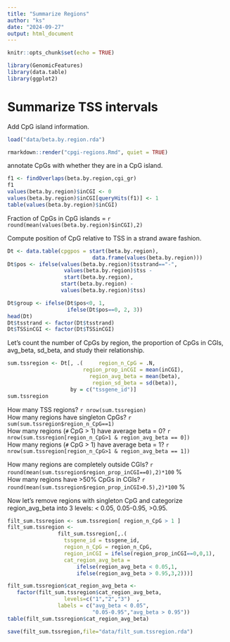 ```yaml
---
title: "Summarize Regions"
author: "ks"
date: "2024-09-27"
output: html_document
---
```


```r
knitr::opts_chunk$set(echo = TRUE)
```

```r
library(GenomicFeatures)
library(data.table)
library(ggplot2)
```

# Summarize TSS intervals

Add CpG island information.

```r
load("data/beta.by.region.rda")

rmarkdown::render("cpgi-regions.Rmd", quiet = TRUE)
```

annotate CpGs with whether they are in a CpG island.
```r
f1 <- findOverlaps(beta.by.region,cgi_gr)
f1
values(beta.by.region)$inCGI <- 0
values(beta.by.region)$inCGI[queryHits(f1)] <- 1
table(values(beta.by.region)$inCGI)
```

Fraction of CpGs in CpG islands = `r round(mean(values(beta.by.region)$inCGI),2)`


Compute position of CpG relative to TSS in a strand aware fashion.
```r
Dt <- data.table(cpgpos = start(beta.by.region),
                           data.frame(values(beta.by.region)))
Dt$pos <- ifelse(values(beta.by.region)$tsstrand=="-",
                  values(beta.by.region)$tss -
                  start(beta.by.region),
                 start(beta.by.region) - 
                 values(beta.by.region)$tss)

Dt$group <- ifelse(Dt$pos<0, 1,
                   ifelse(Dt$pos==0, 2, 3))
head(Dt)
Dt$tsstrand <- factor(Dt$tsstrand)
Dt$TSSinCGI <- factor(Dt$TSSinCGI)
```


Let's count the number of CpGs by region, the proportion of CpGs in CGIs, avg_beta, sd_beta, and study their relationship. 

```r
sum.tssregion <- Dt[, .(     region_n_CpG = .N,
                        region_prop_inCGI = mean(inCGI),
                          region_avg_beta = mean(beta),
                           region_sd_beta = sd(beta)), 
                    by = c("tssgene_id")]
sum.tssregion
```

How many TSS regions? `r nrow(sum.tssregion)`  
How many regions have singleton CpGs? `r sum(sum.tssregion$region_n_CpG==1)`  
How many regions (`#` CpG > 1) have average beta = 0? `r nrow(sum.tssregion[region_n_CpG>1 & region_avg_beta == 0])`  
How many regions (`#` CpG > 1) have average beta = 1? `r nrow(sum.tssregion[region_n_CpG>1 & region_avg_beta == 1])`   

How many regions are completely outside CGIs? `r round(mean(sum.tssregion$region_prop_inCGI==0),2)*100` \%     
How many regions have >50\% CpGs in CGIs?
`r round(mean(sum.tssregion$region_prop_inCGI>0.5),2)*100` \%

Now let's remove regions with singleton CpG and categorize region_avg_beta into 3 levels:  < 0.05,  0.05-0.95, >0.95.

```r
filt_sum.tssregion <- sum.tssregion[ region_n_CpG > 1 ]
filt_sum.tssregion <- 
                filt_sum.tssregion[,.(
                  tssgene_id = tssgene_id,
                  region_n_CpG = region_n_CpG,
                  region_inCGI = ifelse(region_prop_inCGI==0,0,1),
                  cat_region_avg_beta = 
                      ifelse(region_avg_beta < 0.05,1,
                      ifelse(region_avg_beta > 0.95,3,2)))]

filt_sum.tssregion$cat_region_avg_beta <-
   factor(filt_sum.tssregion$cat_region_avg_beta,
                  levels=c("1","2","3")  ,
                labels = c("avg_beta < 0.05",
                           "0.05-0.95","avg_beta > 0.95"))
table(filt_sum.tssregion$cat_region_avg_beta)
```

```r
save(filt_sum.tssregion,file="data/filt_sum.tssregion.rda")
```

